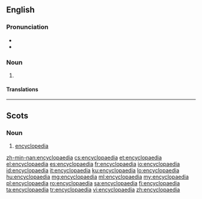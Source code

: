 {{also|encyclopædia}}
==English==

===Pronunciation===
* {{audio|en-us-encyclopaedia.ogg|Audio (US)|lang=en}}
* {{rhymes|iːdiə|lang=en}}

===Noun===
{{en-noun|encyclopaedias|encyclopaediae}}

# {{context|chiefly|UK|Australia|lang=en}} {{alternative spelling of|encyclopedia}}

====Translations====
{{trans-see|encyclopedia}}

----

==Scots==

===Noun===
{{sco-noun}}

# [[encyclopedia]]

[[zh-min-nan:encyclopaedia]]
[[cs:encyclopaedia]]
[[et:encyclopaedia]]
[[el:encyclopaedia]]
[[es:encyclopaedia]]
[[fr:encyclopaedia]]
[[io:encyclopaedia]]
[[id:encyclopaedia]]
[[it:encyclopaedia]]
[[ku:encyclopaedia]]
[[lo:encyclopaedia]]
[[hu:encyclopaedia]]
[[mg:encyclopaedia]]
[[ml:encyclopaedia]]
[[my:encyclopaedia]]
[[pl:encyclopaedia]]
[[ro:encyclopaedia]]
[[sa:encyclopaedia]]
[[fi:encyclopaedia]]
[[ta:encyclopaedia]]
[[tr:encyclopaedia]]
[[vi:encyclopaedia]]
[[zh:encyclopaedia]]